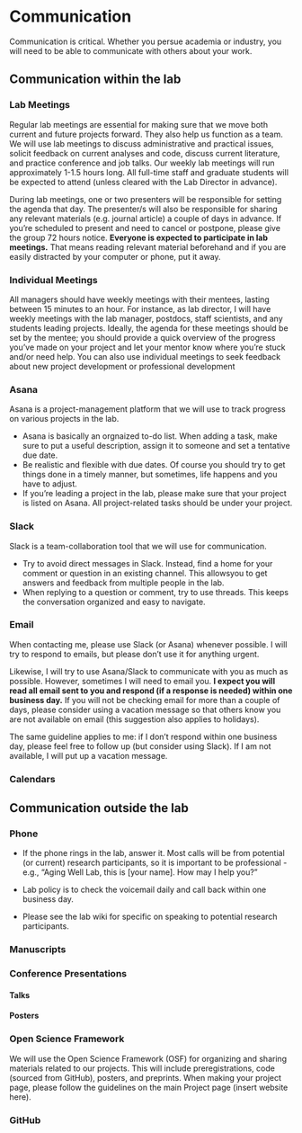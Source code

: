 # Communication

Communication is critical. Whether you persue academia or industry, you will need to be able to communicate with others about your work. 

## Communication within the lab

### Lab Meetings  

Regular lab meetings are essential for making sure that we move both current and future projects forward. They also help us function as a team. We will use lab meetings to discuss administrative and practical issues, solicit feedback on current analyses and code, discuss current literature, and practice conference and job talks. Our weekly lab meetings will run approximately 1-1.5 hours long. All full-time staff and graduate students will be expected to attend (unless cleared with the Lab Director in advance).  

During lab meetings, one or two presenters will be responsible for setting the agenda that day. The presenter/s will also be responsible for sharing any relevant materials (e.g. journal article) a couple of days in advance. If you're scheduled to present and need to cancel or postpone, please give the group 72 hours notice. __Everyone is expected to participate in lab meetings.__ That means reading relevant material beforehand and if you are easily distracted by your computer or phone, put it away.

### Individual Meetings  

All managers should have weekly meetings with their mentees, lasting between 15 minutes to an hour. For instance, as lab director, I will have weekly meetings with the lab manager, postdocs, staff scientists, and any students leading projects. Ideally, the agenda for these meetings should be set by the mentee; you should provide a quick overview of the progress you've made on your project and let your mentor know where you're stuck and/or need help. You can also use individual meetings to seek feedback about new project development or professional development

### Asana  

Asana is a project-management platform that we will use to track progress on various projects in the lab.  

* Asana is basically an orgnaized to-do list. When adding a task, make sure to put a useful description, assign it to someone and set a tentative due date.  
* Be realistic and flexible with due dates. Of course you should try to get things done in a timely manner, but sometimes, life happens and you have to adjust.  
* If you're leading a project in the lab, please make sure that your project is listed on Asana. All project-related tasks should be under your project.  

### Slack  

Slack is a team-collaboration tool that we will use for communication.  

* Try to avoid direct messages in Slack. Instead, find a home for your comment or question in an existing channel. This allowsyou to get answers and feedback from multiple people in the lab.  
* When replying to a question or comment, try to use threads. This keeps the conversation organized and easy to navigate.  

### Email

When contacting me, please use Slack (or Asana) whenever possible. I will try to respond to emails, but please don't use it for anything urgent.

Likewise, I will try to use Asana/Slack to communicate with you as much as possible. However, sometimes I will need to email you. __I expect you will read all email sent to you and respond (if a response is needed) within one business day.__ If you will not be checking email for more than a couple of days, please consider using a vacation message so that others know you are not available on email (this suggestion also applies to holidays). 

The same guideline applies to me: if I don't respond within one business day, please feel free to follow up (but consider using Slack). If I am not available, I will put up a vacation message.

### Calendars

## Communication outside the lab

### Phone

* If the phone rings in the lab, answer it. Most calls will be from potential (or current) research participants, so it is important to be professional - e.g., "Aging Well Lab, this is [your name]. How may I help you?"

* Lab policy is to check the voicemail daily and call back within one business day. 

* Please see the lab wiki for specific on speaking to potential research participants.

### Manuscripts
### Conference Presentations
#### Talks
#### Posters
### Open Science Framework

We will use the Open Science Framework (OSF) for organizing and sharing materials related to our projects. This will include preregistrations, code (sourced from GitHub), posters, and preprints. When making your project page, please follow the guidelines on the main Project page (insert website here). 

### GitHub
